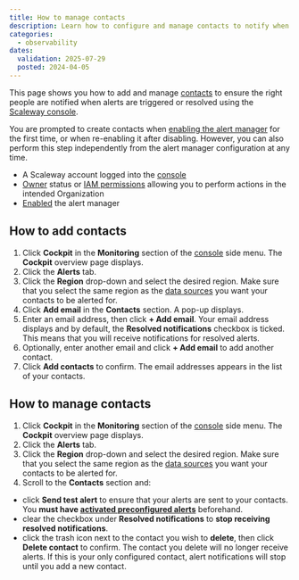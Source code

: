 ```yaml
---
title: How to manage contacts
description: Learn how to configure and manage contacts to notify when alerts are triggered or resolved using the Scaleway console. Follow the steps to configure contacts, choose whether to be notified when alerts are resolved, and send test alerts.
categories:
  - observability
dates:
  validation: 2025-07-29
  posted: 2024-04-05
---
```



This page shows you how to add and manage [contacts](/cockpit/concepts/#contacts) to ensure the right people are notified when alerts are triggered or resolved using the [Scaleway console](https://account.scaleway.com/?service=elements).

You are prompted to create contacts when [enabling the alert manager](/cockpit/how-to/enable-alert-manager/) for the first time, or when re-enabling it after disabling. However, you can also perform this step independently from the alert manager configuration at any time.

<Requirements />

  - A Scaleway account logged into the [console](https://account.scaleway.com/?service=elements)
  - [Owner](/iam/concepts/#owner) status or [IAM permissions](/iam/concepts/#permission) allowing you to perform actions in the intended Organization
  - [Enabled](/cockpit/how-to/enable-alert-manager/) the alert manager

## How to add contacts

1. Click **Cockpit** in the **Monitoring** section of the [console](https://account.scaleway.com/?service=elements) side menu. The **Cockpit** overview page displays.
2. Click the **Alerts** tab.
3. Click the **Region** drop-down and select the desired region.
    <Message type="important">
     Make sure that you select the same region as the [data sources](/cockpit/concepts/#data-sources) you want your contacts to be alerted for.
    </Message>
4. Click **Add email** in the **Contacts** section. A pop-up displays.
5. Enter an email address, then click **+ Add email**. Your email address displays and by default, the **Resolved notifications** checkbox is ticked. This means that you will receive notifications for resolved alerts.
6. Optionally, enter another email and click **+ Add email** to add another contact.
7. Click **Add contacts** to confirm. The email addresses appears in the list of your contacts.

## How to manage contacts

1. Click **Cockpit** in the **Monitoring** section of the [console](https://account.scaleway.com/?service=elements) side menu. The **Cockpit** overview page displays.
2. Click the **Alerts** tab.
3. Click the **Region** drop-down and select the desired region.
    <Message type="important">
     Make sure that you select the same region as the [data sources](/cockpit/concepts/#data-sources) you want your contacts to be alerted for.
    </Message>
4. Scroll to the **Contacts** section and:
  - click **Send test alert** to ensure that your alerts are sent to your contacts. You **must have [activated preconfigured alerts](/cockpit/how-to/activate-managed-alerts/)** beforehand.
  - clear the checkbox under **Resolved notifications** to **stop receiving resolved notifications**.
  - click the trash icon next to the contact you wish to **delete**, then click **Delete contact** to confirm.
    <Message type="important">
     The contact you delete will no longer receive alerts. If this is your only configured contact, alert notifications will stop until you add a new contact.
    </Message>